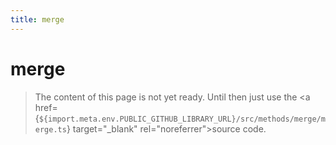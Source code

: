 ```yaml
---
title: merge
---
```


# merge

> The content of this page is not yet ready. Until then just use the <a href={`${import.meta.env.PUBLIC_GITHUB_LIBRARY_URL}/src/methods/merge/merge.ts`} target="\_blank" rel="noreferrer">source code</a>.
